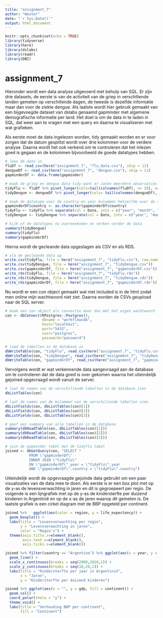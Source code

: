 ```yaml
---
title: "assignment_7"
author: "Wouter"
date: "`r Sys.Date()`"
output: html_document
---
```


```r
knitr::opts_chunk$set(echo = TRUE)
library(tidyverse)
library(here)
library(dslabs)
library(readr)
library(DBI)
```

# assignment_7

Hieronder wordt een data analyse uitgevoerd met behulp van SQL. Er zijn drie datasets, de eerste is van de activiteit van de griep in verschillende landen gemeten op verschillende dagen, de tweede is dezelfde informatie maar dan voor de ziekte dengue. Als laatste wordt hier gebruik gemaakt van een bijgevoegde dataset van dslabs genaamd gapminder met algemene demografische informatie per land. Het doel is om de data in te laden in SQL, dat weer aan te vragen met een query en daarna te visualiseren met wat grafieken. 

Als eerste moet de data ingelezen worden, tidy gemaakt worden en er voor zorgen dat de datum gesplitst wordt over drie kolommen voor de verdere analyse. Daarna wordt het ook verkend om te controleren dat het inlezen goed is gegaan en de kolommen bijvoorbeeld de goede datatypes hebben.

```r
# lees de data in
fluDf <- read_csv(here("assignment_7", "flu_data.csv"), skip = 11)
dengueDf <- read_csv(here("assignment_7", "dengue.csv"), skip = 11)
gapminderDf <- data.frame(gapminder)

# maak de griep en dengue data tidy want er zaten meerdere observaties op 1 rij
tidyFlu <- fluDf %>% pivot_longer(cols=tail(colnames(fluDf), n= 29), names_to= "country", values_to= "fluActivity")
tidyDengue <- dengueDf %>% pivot_longer(cols= tail(colnames(dengueDf), n= 10), names_to= "country", values_to= "dengueActivity")

# maak de datatype voor de country en year kolommen hetzelfde over de verschillende tabellen
gapminderDf$country <- as.character(gapminderDf$country)
tidyFlu <- tidyFlu %>% separate(col = Date, into = c("year", "month", "day"), sep = "-")
tidyDengue <- tidyDengue %>% separate(col = Date, into = c("year", "month", "day"), sep = "-")

# kijk of de datatypes nu overeenkomen en verken verder de data
summary(tidyDengue)
summary(tidyFlu)
summary(gapminderDf)
```

Hierna wordt de gecleande data opgeslagen als CSV en als RDS. 

```r
# sla de gecleande data op
write.csv(tidyFlu, file = here("assignment_7", "tidyFlu.csv"), row.names = FALSE)
write.csv(tidyDengue, file = here("assignment_7", "tidyDengue.csv"))
write.csv(gapminderDf, file = here("assignment_7", "gapminderDf.csv"))
write_rds(tidyFlu, file = here("assignment_7", "tidyFlu.rds"))
write_rds(tidyDengue, file = here("assignment_7", "tidyDengue.rds"))
write_rds(gapminderDf, file = here("assignment_7", "gapminderDf.rds"))
```

Nu wordt er een con object gemaakt wat niet included is in de html zodat men online mijn wachtwoord niet ziet. Daarna worden de CSVs geupload naar de SQL server. 

```r
# maak een con object als connectie maar dan met het eigen wachtwoord
con <- dbConnect(RPostgres::Postgres(),
                 dbname = "workflowsdb",
                 host="localhost",
                 port="5432",
                 user="postgres",
                 password="password")
```

```r
# laad de tabellen in de database in
dbWriteTable(con, "tidyFlu", read_csv(here("assignment_7", "tidyFlu.csv")), overwrite = TRUE)
dbWriteTable(con, "tidyDengue", read_csv(here("assignment_7", "tidyDengue.csv")), overwrite = TRUE)
dbWriteTable(con, "gapminderDf", read_csv(here("assignment_7", "gapminderDf.csv")), overwrite = TRUE)
```

Vervolgens wordt er wat verkennende data aangevraagd aan de database om te controleren dat de data goed is over gekomen waarna het uiteindelijk gejoined opgevraagd wordt vanuit de server. 

```r
# laat de namen van de verschillende tabellen in de database zien
dbListTables(con)

# laat de namen van de kolommen van de verschillende tabellen zien
dbListFields(con, dbListTables(con)[1])
dbListFields(con, dbListTables(con)[2])
dbListFields(con, dbListTables(con)[3])

# geef een summary van alle tabellen in de database
summary(dbReadTable(con, dbListTables(con)[1]))
summary(dbReadTable(con, dbListTables(con)[2]))
summary(dbReadTable(con, dbListTables(con)[3]))

# join de gapminder tabel met de tidyflu tabel
joined <- dbGetQuery(con, "SELECT * 
           FROM \"gapminderDf\" 
           INNER JOIN \"tidyFlu\" 
           ON \"gapminderDf\".year = \"tidyFlu\".year 
           AND \"gapminderDf\".country = \"tidyFlu\".country")
```

Uiteindelijk wordt de opgevraagde gejoinde data gebruikt om een paar visualisaties van de data mee te doen. Als eerste is er een box plot met op de y-as de levensverwachting in jaren en dit is gegroepeert per regio. De volgende is een lijngrafiek met op de y-as de kindersterfte per duizend kinderen in Argentinië en op de x-as de jaren waarop dit gemeten is. De laatste grafiek is een cirkel diagram met de BBP opgeteld per continent. 

```r
joined %>%   ggplot(aes(color = region, y = life_expectancy)) + 
  geom_boxplot() +
  labs(title = "Levensverwachting per regio",
       y = "Levensverwachting in jaren",
       color = "Regio's") +
  theme(axis.title.x=element_blank(),
        axis.text.x=element_blank(),
        axis.ticks.x=element_blank())

joined %>% filter(country == "Argentina") %>% ggplot(aes(x = year, y = infant_mortality)) + 
  geom_line() + 
  scale_x_continuous(breaks = seq(2000,2020,1)) + 
  scale_y_continuous(breaks = seq(10,20,1)) + 
  labs(title = "Kindersterfte per jaar in Argentinië",
       x = "Jaren",
       y = "Kindersterfte per duizend kinderen")

joined %>% ggplot(aes(x = "", y = gdp, fill = continent)) +
  geom_col() + 
  coord_polar(theta = "y") + 
  theme_void() + 
  labs(title = "Verhouding BBP per continent",
       fill = "Continent")
```